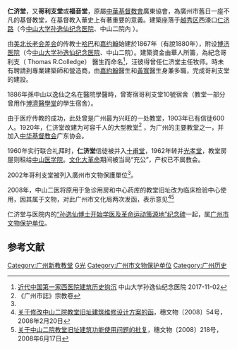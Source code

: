 '''仁济堂'''，又'''哥利支堂'''或'''福音堂'''，原屬[[中華基督教會全國總會|中華基督教會]]廣東協會，為廣州市舊日一座不凡的基督教堂，在基督教入華史上有著重要的意義。建築座落于[[越秀区|越秀区]]西濠口[[仁济路|仁济路]]（今[[中山大学孙逸仙纪念医院|中山大学孙逸仙纪念医院]]、中山二院內 ）。

由[[美北长老会差会|美北长老会差会]]的传教士[[哈巴|哈巴]]和[[嘉约翰|嘉约翰]]始建於1867年（有說1880年），附设[[博济医院|博济医院]]（今[[中山大学孙逸仙纪念医院|中山大学孙逸仙纪念医院]]、中山二院）。建築資金由華人所籌，為紀念哥利支（ Thomas R.Colledge） 醫生而命名<ref name=":0">[https://www.cn-healthcare.com/article/20171102/content-496882.html 近代中国第一家西医院建筑历史钩沉] {{Wayback|url=https://www.cn-healthcare.com/article/20171102/content-496882.html |date=20190903153142 }} 中山大学孙逸仙纪念医院 2017-11-02</ref>，汪彼得曾任仁济堂主任牧师。時未有聘請到專業建築師和營造商，由[[嘉约翰|嘉約翰]]醫生和[[黃寬_(醫學)|黃寬]]醫生身兼多職，完成哥利支堂的建設。

1886年孫中山以逸仙之名在醫院學醫時，曾寄宿哥利支堂10號宿舍（教堂一部分曾用作[[博济医学堂|博濟醫學堂]]的學生宿舍）。

由于医疗传教的成功，此处曾是广州最为兴旺的一处教堂，1903年已有信徒600人。1920年，仁济堂改建为可容千人的大型教堂<ref>《广州市誌》宗教卷</ref> ，为广州的主要教堂之一，并加入[[中华基督教会|中华基督教会]]广东协会。

1960年实行联合礼拜时，'''仁济堂'''信徒被并入[[十甫堂|十甫堂]]，1962年转并[[光孝堂|光孝堂]]，教堂房屋则租给[[中山医科大学|中山医学院]]。[[文化大革命|文化大革命]]期间被当局“充公”，产权已不属教会。

2002年哥利支堂被列入廣州市文物保護單位<ref name=":0" />。

2008年，中山二医将原用于急诊用房和中心药库的教堂旧址改为临床检验中心使用，因其属于文物，对此广州市文化局两次发函，表示意见<ref>[http://www.gzwh.gov.cn/whw/channel/whzwgk/xkgg/xkgg_view.asp?id=20080721150007823789 关于修改中山二院教堂旧址建筑维修设计方案的函]{{dead link|date=2017年11月 |bot=InternetArchiveBot |fix-attempted=yes }}，穗文物〔2008〕54号，2008年2月20日</ref><ref>[http://www.gzwh.gov.cn/whw/channel/whzwgk/xxgk/content/008.html 关于中山二院教堂旧址建筑功能使用问题的批复]{{dead link|date=2017年11月 |bot=InternetArchiveBot |fix-attempted=yes }}，穗文物〔2008〕218号，2008年6月17日</ref>

仁济堂与医院内的[[“孙逸仙博士开始学医及革命运动策源地”纪念碑|“孙逸仙博士开始学医及革命运动策源地”纪念碑]]一起，属[[广州市各级文物保护单位列表|广州市文物保护单位]]。

== 参考文献 ==
{{reflist}}

{{广州教堂}}
{{coord|23|6|47.08|N|113|15|0.84|E|display=title|region:CH_type}}

[[Category:广州新教教堂|Category:广州新教教堂]]
[[Category:越秀区|G光]]
[[Category:广州市文物保护单位|Category:广州市文物保护单位]]
[[Category:广州历史|Category:广州历史]]